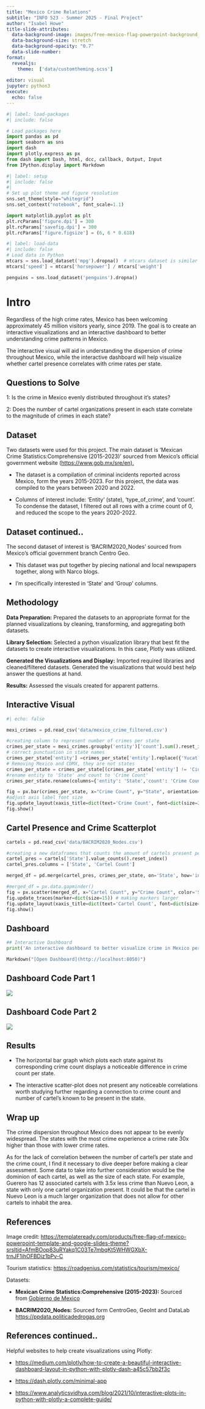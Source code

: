```yaml
---
title: "Mexico Crime Relations"
subtitle: "INFO 523 - Summer 2025 - Final Project"
author: "Isabel Howe"
title-slide-attributes: 
  data-background-image: images/free-mexico-flag-powerpoint-background_300x300.avif
  data-background-size: stretch
  data-background-opacity: "0.7"
  data-slide-number:
format:
  revealjs:
    theme:  ['data/customtheming.scss']
  
editor: visual
jupyter: python3
execute:
  echo: false
---
```


```python
#| label: load-packages
#| include: false

# Load packages here
import pandas as pd
import seaborn as sns
import dash
import plotly.express as px
from dash import Dash, html, dcc, callback, Output, Input
from IPython.display import Markdown

```

```python
#| label: setup
#| include: false
#| 
# Set up plot theme and figure resolution
sns.set_theme(style="whitegrid")
sns.set_context("notebook", font_scale=1.1)

import matplotlib.pyplot as plt
plt.rcParams['figure.dpi'] = 300
plt.rcParams['savefig.dpi'] = 300
plt.rcParams['figure.figsize'] = (6, 6 * 0.618)
```

```python
#| label: load-data
#| include: false
# Load data in Python
mtcars = sns.load_dataset('mpg').dropna()  # mtcars dataset is similar to the mpg dataset from seaborn
mtcars['speed'] = mtcars['horsepower'] / mtcars['weight']

penguins = sns.load_dataset('penguins').dropna()
```

# Intro

Regardless of the high crime rates, Mexico has been welcoming approximately 45 million visitors yearly, since 2019. The goal is to create an interactive visualizations and an interactive dashboard to better understanding crime patterns in Mexico.

The interactive visual will aid in understanding the dispersion of crime throughout Mexico, while the interactive dashboard will help visualize whether cartel presence correlates with crime rates per state.

## Questions to Solve

1: Is the crime in Mexico evenly distributed throughout it's states?

2: Does the number of cartel organizations present in each state correlate to the magnitude of crimes in each state?

## Dataset

Two datasets were used for this project. The main dataset is 'Mexican Crime Statistics:Comprehensive (2015-2023)' sourced from Mexico's official government website (<https://www.gob.mx/sre/en).>

-   The dataset is a compilation of criminal incidents reported across Mexico, form the years 2015-2023. For this project, the data was compiled to the years between 2020 and 2022.

-   Columns of interest include: 'Entity' (state), 'type_of_crime', and 'count'. To condense the dataset, I filtered out all rows with a crime count of 0, and reduced the scope to the years 2020-2022.

## Dataset continued..

The second dataset of interest is 'BACRIM2020_Nodes' sourced from Mexico's official government branch Centro Geo.

-   This dataset was put together by piecing national and local newspapers together, along with Narco blogs.

-   I'm specifically interested in 'State' and 'Group' columns.

## Methodology

**Data Preparation:** Prepared the datasets to an appropriate format for the planned visualizations by cleaning, transforming, and aggregating both datasets.

**Library Selection:** Selected a python visualization library that best fit the datasets to create interactive visualizations. In this case, Plotly was utilized.

**Generated the Visualizations and Display:** Imported required libraries and cleaned/filtered datasets. Generated the visualizations that would best help answer the questions at hand.

**Results:** Assessed the visuals created for apparent patterns.

## Interactive Visual

```python
#| echo: false

mexi_crimes = pd.read_csv('data/mexico_crime_filtered.csv')

#creating column to represent number of crimes per state
crimes_per_state = mexi_crimes.groupby('entity')['count'].sum().reset_index()
# correct punctuation in state names
crimes_per_state['entity'] =crimes_per_state['entity'].replace({'Yucat?n': 'Yucatán', 'Quer?taro': 'Querétaro', 'Michoac?n de Ocampo': 'Michoacán', 'Nuevo Le?n': 'Nuevo León', 'San Luis Potos?': 'San Luis Potosí', 'Veracruz de Ignacio de la Llave' : 'Veracruz'}) 
# Removing Mexico and CDMX, they are not states
crimes_per_state = crimes_per_state[(crimes_per_state['entity'] != 'Ciudad de M?xico') &(crimes_per_state['entity'] != 'M?xico') & (crimes_per_state['entity'] != 'Aguascalientes')]
#rename entity to 'State' and count to 'Crime Count'
crimes_per_state.rename(columns={'entity': 'State','count': 'Crime Count'}, inplace = True)

fig = px.bar(crimes_per_state, x="Crime Count", y="State", orientation='h')  # create the horizontal bar graph
#adjust axis label font size
fig.update_layout(xaxis_title=dict(text='Crime Count', font=dict(size=28)), yaxis_title=dict(text='State', font=dict(size=28)))
fig.show()

```

## Cartel Presence and Crime Scatterplot

```python
cartels = pd.read_csv('data/BACRIM2020_Nodes.csv')

#creating a new dataframes that counts the amount of cartels present per state
cartel_pres = cartels['State'].value_counts().reset_index()
cartel_pres.columns = ['State', 'Cartel Count']

merged_df = pd.merge(cartel_pres, crimes_per_state, on='State', how='inner')

#merged_df = px.data.gapminder()
fig = px.scatter(merged_df, x="Cartel Count", y="Crime Count", color='State')
fig.update_traces(marker=dict(size=15)) # making markers larger
fig.update_layout(xaxis_title=dict(text='Cartel Count', font=dict(size=28)), yaxis_title=dict(text='Crime Count', font=dict(size=28)))
fig.show()


```

## Dashboard

```python
## Interactive Dashboard
print('An interactive dashboard to better visualize crime in Mexico per State')

Markdown("[Open Dashboard](http://localhost:8050)")


```

## Dashboard Code Part 1

![](images/paste-1.png)

## Dashboard Code Part 2

![](images/paste-2.png)

## Results

-   The horizontal bar graph which plots each state against its corresponding crime count displays a noticeable difference in crime count per state.

-   The interactive scatter-plot does not present any noticeable correlations worth studying further regarding a connection to crime count and number of cartel's known to be present in the state.

## Wrap up

The crime dispersion throughout Mexico does not appear to be evenly widespread. The states with the most crime experience a crime rate 30x higher than those with lower crime rates.

As for the lack of correlation between the number of cartel's per state and the crime count, I find it necessary to dive deeper before making a clear assessment. Some data to take into further consideration would be the dominion of each cartel, as well as the size of each state. For example, Guerero has 12 associated cartels with 3.5x less crime than Nuevo Leon, a state with only one cartel organization present. It could be that the cartel in Nuevo Leon is a much larger organization that does not allow for other cartels to inhabit the area.

## References

Image credit: <https://templateready.com/products/free-flag-of-mexico-powerpoint-template-and-google-slides-theme?srsltid=AfmBOop83uRYakq1C03Te7mbqKt5WHWGXbX-trnJF1ihOFBDiz1bPv-C>

Tourism statistics: <https://roadgenius.com/statistics/tourism/mexico/>

Datasets:

-   **Mexican Crime Statistics:Comprehensive (2015-2023):** Sourced from [Gobierno de Mexico](https://www.gob.mx/sesnsp/acciones-y-programas/datos-abiertos-de-incidencia-delictiva)

-   **BACRIM2020_Nodes:** Sourced form CentroGeo, GeoInt and DataLab [https://ppdata.politicadedrogas.org](https://ppdata.politicadedrogas.org/)

## References continued..

Helpful websites to help create visualizations using Plotly:

-   <https://medium.com/plotly/how-to-create-a-beautiful-interactive-dashboard-layout-in-python-with-plotly-dash-a45c57bb2f3c>

-   <https://dash.plotly.com/minimal-app>

-   <https://www.analyticsvidhya.com/blog/2021/10/interactive-plots-in-python-with-plotly-a-complete-guide/>